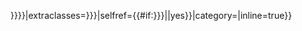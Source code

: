 {{Hatnote inline/invoke|1={{{1|{{{text|{{{content}}}}}}}}}|extraclasses={{{class|{{{extraclasses|}}}}}}|selfref={{#if:{{{printworthy|{{{selfref|}}}}}}||yes}}|category={{{category|}}}|inline=true}}<noinclude>
{{documentation}}
<!-- Categories go on the /doc subpage, and interwikis go on Wikidata. -->
</noinclude>